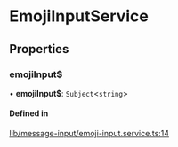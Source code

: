 # EmojiInputService

## Properties

### emojiInput$

• **emojiInput$**: `Subject`<`string`\>

#### Defined in

[lib/message-input/emoji-input.service.ts:14](https://github.com/GetStream/stream-chat-angular/blob/24bf0c6/projects/stream-chat-angular/src/lib/message-input/emoji-input.service.ts#L14)
